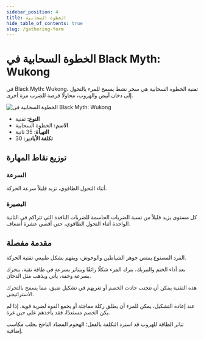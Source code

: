 ```yaml
---
sidebar_position: 4
title: الخطوة السحابية
hide_table_of_contents: true
slug: /gathering-form
---
```


# الخطوة السحابية في Black Myth: Wukong

في Black Myth: Wukong، تقنية الخطوة السحابية هي سحر نشط يسمح للمرء بالتحول إلى دخان أبيض والهروب، محاولًا فرصة للضرب مرة أخرى.

<img
    src="https://image.informedainews.com/jxsq.gif"
    alt="الخطوة السحابية في Black Myth: Wukong"
/>

- **النوع:** تقنية
- **الاسم:** الخطوة السحابية
- **التهيأة:** 35 ثانية
- **تكلفة الأيادير:** 30

## توزيع نقاط المهارة

### السرعة

أثناء التحول الطاقوي، تزيد قليلاً سرعة الحركة.

### البصيرة

كل مستوى يزيد قليلاً من نسبة الضربات الحاسمة للضربات النافذة التي تتراكم في الثانية الواحدة أثناء التحول الطاقوي، حتى أقصى عشرة أضعاف.

## مقدمة مفصلة

الفرد المصنوع يمتص جوهر الشياطين والوحوش، ويفهم بشكل طبيعي تقنية الحركة.

بعد أداء الختم والتبريك، يترك المرء شكلًا زائفًا ويتناثر بسرعة في طاقة نقية، يتحرك بسرعة وخفة، يأتي ويذهب مثل الدخان.

هذه التقنية يمكن أن تتجنب حادث الخصم أو تغريهم في تشكيل ضيق، مما يسمح بالتحرك الاستراتيجي.

عند إعادة التشكيل، يمكن للمرء أن يطلق ركلة مفاجئة أو يجمع القوة لضربة قوية. إذا لم يكن الخصم مستعدًا، فقد يأخذهم على حين غرة.

تناثر الطاقة للهروب قد استرد التكلفة بالفعل؛ الهجوم المضاد الناجح يجلب مكاسب إضافية.